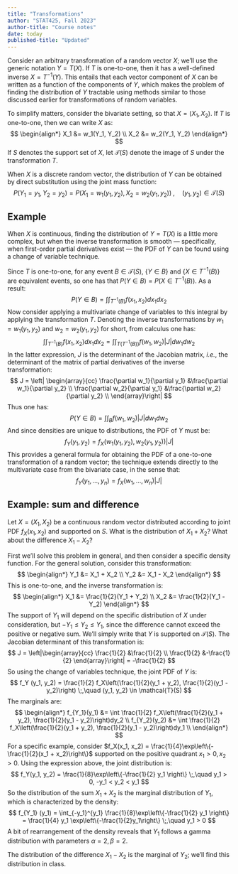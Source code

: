 ```yaml
---
title: "Transformations"
author: "STAT425, Fall 2023"
author-title: "Course notes"
date: today
published-title: "Updated"
---
```


Consider an arbitrary transformation of a random vector $X$; we'll use the generic notation $Y = T(X)$. If $T$ is one-to-one, then it has a well-defined inverse $X = T^{-1}(Y)$. This entails that each vector component of $X$ can be written as a function of the components of $Y$, which makes the problem of finding the distribution of $Y$ tractable using methods similar to those discussed earlier for transformations of random variables.

To simplify matters, consider the bivariate setting, so that $X = (X_1, X_2)$. If $T$ is one-to-one, then we can write $X$ as:
$$
\begin{align*}
X_1 &= w_1(Y_1, Y_2) \\
X_2 &= w_2(Y_1, Y_2)
\end{align*}
$$
If $S$ denotes the support set of $X$, let $\mathcal{T}(S)$ denote the image of $S$ under the transformation $T$.

When $X$ is a discrete random vector, the distribution of $Y$ can be obtained by direct substitution using the joint mass function:
$$
P(Y_1 = y_1, Y_2 = y_2) = P(X_1 = w_1(y_1, y_2), X_2 = w_2(y_1, y_2))
\;,\quad
(y_1, y_2) \in \mathcal{T}(S)
$$

::: callout-note
## Example

:::

When $X$ is continuous, finding the distribution of $Y = T(X)$ is a little more complex, but when the inverse transformation is smooth --- specifically, when first-order partial derivatives exist --- the PDF of $Y$ can be found using a change of variable technique.

Since $T$ is one-to-one, for any event $B \in \mathcal{T}(S)$, $\{Y\in B\}$ and $\{X \in T^{-1}(B)\}$ are equivalent events, so one has that $P(Y \in B) = P(X \in T^{-1}(B))$. As a result:
$$
P(Y \in B) = \int\int_{T^{-1}(B)} f(x_1, x_2) dx_1 dx_2
$$
Now consider applying a multivariate change of variables to this integral by applying the transformation $T$. Denoting the inverse transformations by $w_1 = w_1(y_1, y_2)$ and $w_2 = w_2(y_1, y_2)$ for short, from calculus one has:
$$
\int\int_{T^{-1}(B)} f(x_1, x_2) dx_1 dx_2
= \int\int_{T(T^{-1}(B))} f(w_1, w_2) |J| dw_1 dw_2
$$
In the latter expression, $J$ is the determinant of the Jacobian matrix, *i.e.*, the determinant of the matrix of partial derivatives of the inverse transformation:
$$
J = \left| \begin{array}{cc}
  \frac{\partial w_1}{\partial y_1} &\frac{\partial w_1}{\partial y_2} \\
  \frac{\partial w_2}{\partial y_1} &\frac{\partial w_2}{\partial y_2} \\
  \end{array}\right|
$$
Thus one has:
$$
P(Y \in B) = \int\int_B f(w_1, w_2) |J| dw_1 dw_2
$$
And since densities are unique to distributions, the PDF of $Y$ must be:
$$
f_Y(y_1, y_2) = f_X \left(w_1(y_1, y_2), w_2(y_1, y_2)\right) |J|
$$
This provides a general formula for obtaining the PDF of a one-to-one transformation of a random vector; the technique extends directly to the multivariate case from the bivariate case, in the sense that:
$$
f_Y (y_1, \dots, y_n) = f_X(w_1, \dots, w_n) |J|
$$

::: callout-note
## Example: sum and difference

Let $X = (X_1, X_2)$ be a continuous random vector distributed according to joint PDF $f_X(x_1, x_2)$ and supported on $S$. What is the distribution of $X_1 + X_2$? What about the difference $X_1 - X_2$?

First we'll solve this problem in general, and then consider a specific density function. For the general solution, consider this transformation:
$$
\begin{align*}
Y_1 &= X_1 + X_2 \\
Y_2 &= X_1 - X_2 
\end{align*}
$$
This is one-to-one, and the inverse transformation is:
$$
\begin{align*}
X_1 &= \frac{1}{2}(Y_1 + Y_2) \\
X_2 &= \frac{1}{2}(Y_1 - Y_2)
\end{align*}
$$
The support of $Y_1$ will depend on the specific distribution of $X$ under consideration, but $-Y_1 \leq Y_2 \leq Y_1$, since the difference cannot exceed the positive or negative sum. We'll simply write that $Y$ is supported on $\mathcal{T}(S)$. The Jacobian determinant of this transformation is:
$$
J = \left|\begin{array}{cc}
  \frac{1}{2} &\frac{1}{2} \\
  \frac{1}{2} &-\frac{1}{2}
  \end{array}\right|
= -\frac{1}{2}
$$
So using the change of variables technique, the joint PDF of $Y$ is:
$$
f_Y (y_1, y_2) = \frac{1}{2} f_X\left(\frac{1}{2}(y_1 + y_2), \frac{1}{2}(y_1 - y_2)\right)
\;,\quad (y_1, y_2) \in \mathcal{T}(S)
$$
The marginals are:
$$
\begin{align*}
f_{Y_1}(y_1) &= \int \frac{1}{2} f_X\left(\frac{1}{2}(y_1 + y_2), \frac{1}{2}(y_1 - y_2)\right)dy_2 \\
f_{Y_2}(y_2) &= \int \frac{1}{2} f_X\left(\frac{1}{2}(y_1 + y_2), \frac{1}{2}(y_1 - y_2)\right)dy_1 \\
\end{align*}
$$
For a specific example, consider $f_X(x_1, x_2) = \frac{1}{4}\exp\left\{-\frac{1}{2}(x_1 + x_2)\right\}$ supported on the positive quadrant $x_1 > 0, x_2 > 0$. Using the expression above, the joint distribution is:
$$
f_Y(y_1, y_2) = \frac{1}{8}\exp\left\{-\frac{1}{2} y_1 \right\}
\;,\quad
y_1 > 0, -y_1 < y_2 < y_1
$$
So the distribution of the sum $X_1 + X_2$ is the marginal distribution of $Y_1$, which is characterized by the density:
$$
f_{Y_1} (y_1) = \int_{-y_1}^{y_1} \frac{1}{8}\exp\left\{-\frac{1}{2} y_1 \right\} = \frac{1}{4} y_1 \exp\left\{-\frac{1}{2}y_1\right\}
\;,\quad
y_1 > 0
$$
A bit of rearrangement of the density reveals that $Y_1$ follows a gamma distribution with parameters $\alpha = 2, \beta = 2$.

The distribution of the difference $X_1 - X_2$ is the marginal of $Y_2$; we'll find this distribution in class.
:::